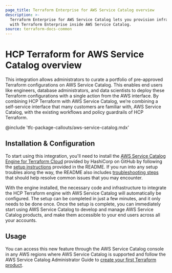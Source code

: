 ```yaml
---
page_title: Terraform Enterprise for AWS Service Catalog overview
description: >-
  Terraform Enterprise for AWS Service Catalog lets you provision infrastructure
  with Terraform Enterprise inside AWS Service Catalog.
source: terraform-docs-common
---
```


# HCP Terraform for AWS Service Catalog overview

This integration allows administrators to curate a portfolio of pre-approved Terraform configurations on AWS Service Catalog. This enables end users like engineers, database administrators, and data scientists to deploy these Terraform configurations with a single action from the AWS interface. By combining HCP Terraform with AWS Service Catalog, we’re combining a self-service interface that many customers are familiar with, AWS Service Catalog, with the existing workflows and policy guardrails of HCP Terraform.

<!-- BEGIN: TFC:only name:pnp-callout -->

@include 'tfc-package-callouts/aws-service-catalog.mdx'

<!-- END: TFC:only name:pnp-callout -->

## Installation & Configuration

To start using this integration, you'll need to install the [AWS Service Catalog Engine for Terraform Cloud](https://github.com/hashicorp/aws-service-catalog-engine-for-tfc) provided by HashiCorp on GitHub by following the [setup instructions](https://github.com/hashicorp/aws-service-catalog-engine-for-tfc#getting-started) provided in the README. If you run into any setup troubles along the way, the README also includes [troubleshooting steps](https://github.com/hashicorp/aws-service-catalog-engine-for-tfc#troubleshooting) that should help resolve common issues that you may encounter.

With the engine installed, the necessary code and infrastructure to integrate the HCP Terraform engine with AWS Service Catalog will automatically be configured. The setup can be completed in just a few minutes, and it only needs to be done once. Once the setup is complete, you can immediately start using AWS Service Catalog to develop and manage AWS Service Catalog products, and make them accessible to your end users across all your accounts.

## Usage

You can access this new feature through the AWS Service Catalog console in any AWS regions where AWS Service Catalog is supported and follow the AWS Service Catalog Administrator Guide to [create your first Terraform product](https://docs.aws.amazon.com/servicecatalog/latest/adminguide/getstarted-product-Terraform.html).
